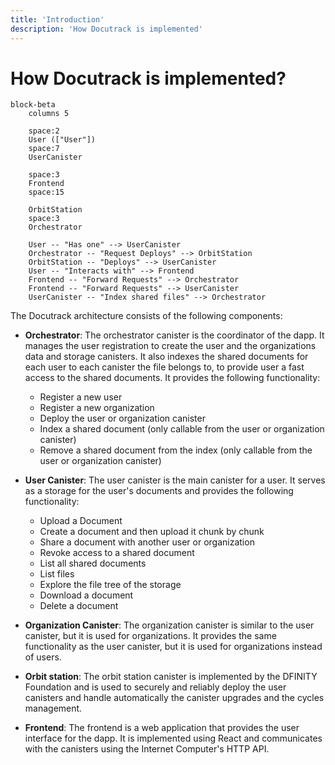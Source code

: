```yaml
---
title: 'Introduction'
description: 'How Docutrack is implemented'
---
```


# How Docutrack is implemented?

```mermaid
block-beta
    columns 5

    space:2
    User (["User"])
    space:7
    UserCanister
    
    space:3
    Frontend
    space:15
    
    OrbitStation
    space:3
    Orchestrator

    User -- "Has one" --> UserCanister
    Orchestrator -- "Request Deploys" --> OrbitStation
    OrbitStation -- "Deploys" --> UserCanister
    User -- "Interacts with" --> Frontend
    Frontend -- "Forward Requests" --> Orchestrator
    Frontend -- "Forward Requests" --> UserCanister
    UserCanister -- "Index shared files" --> Orchestrator

```

The Docutrack architecture consists of the following components:

- **Orchestrator**: The orchestrator canister is the coordinator of the dapp. It manages the user registration to create the user and the organizations data and storage canisters. It also indexes the shared documents for each user to each canister the file belongs to, to provide user a fast access to the shared documents. It provides the following functionality:
  - Register a new user
  - Register a new organization
  - Deploy the user or organization canister
  - Index a shared document (only callable from the user or organization canister)
  - Remove a shared document from the index (only callable from the user or organization canister)

- **User Canister**: The user canister is the main canister for a user. It serves as a storage for the user's documents and provides the following functionality:
  - Upload a Document
  - Create a document and then upload it chunk by chunk
  - Share a document with another user or organization
  - Revoke access to a shared document
  - List all shared documents
  - List files
  - Explore the file tree of the storage
  - Download a document
  - Delete a document

- **Organization Canister**: The organization canister is similar to the user canister, but it is used for organizations. It provides the same functionality as the user canister, but it is used for organizations instead of users.

- **Orbit station**: The orbit station canister is implemented by the DFINITY Foundation and is used to securely and reliably deploy the user canisters and handle automatically the canister upgrades and the cycles management.

- **Frontend**: The frontend is a web application that provides the user interface for the dapp. It is implemented using React and communicates with the canisters using the Internet Computer's HTTP API.

